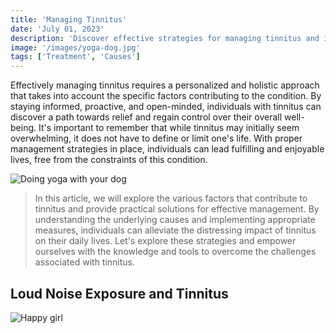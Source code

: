 ```yaml
---
title: 'Managing Tinnitus'
date: 'July 01, 2023'
description: 'Discover effective strategies for managing tinnitus and improving your quality of life.'
image: '/images/yoga-dog.jpg'
tags: ['Treatment', 'Causes']
---
```


Effectively managing tinnitus requires a personalized and holistic approach that takes into account the specific factors contributing to the condition. By staying informed, proactive, and open-minded, individuals with tinnitus can discover a path towards relief and regain control over their overall well-being. It's important to remember that while tinnitus may initially seem overwhelming, it does not have to define or limit one's life. With proper management strategies in place, individuals can lead fulfilling and enjoyable lives, free from the constraints of this condition.

<Image src="/images/yoga-dog.jpg" alt="Doing yoga with your dog" />

<Blockquote>
  In this article, we will explore the various factors that contribute to
  tinnitus and provide practical solutions for effective management. By
  understanding the underlying causes and implementing appropriate measures,
  individuals can alleviate the distressing impact of tinnitus on their daily
  lives. Let's explore these strategies and empower ourselves with the knowledge
  and tools to overcome the challenges associated with tinnitus.
</Blockquote>

## <Highlighter>Loud Noise Exposure and Tinnitus</Highlighter>

<Image src="/images/happy-girl.jpg" alt="Happy girl" />

